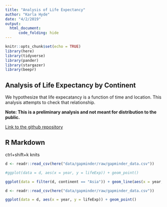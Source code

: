 ```yaml
---
title: "Analysis of Life Expectancy"
author: "Karla Hyde"
date: "4/2/2019"
output: 
  html_document:
      code_folding: hide
---
```



```r
knitr::opts_chunk$set(echo = TRUE)
library(here)
library(tidyverse)
library(pander)
library(stargazer)
library(beepr)
```
## Analysis of Life Expectancy by Continent

We hypothesize that life expecatancy is a function of time and location.  This analysis attempts to check that relationship.

**Note: This is a preliminary analysis and not meant for distribution to the public.**

[Link to the github repository](https://github.com/karlayhyde/2019-04-02-carpentries-mmc)

## R Markdown
ctrl+shift+k knits

```r
d <- readr::read_csv(here("data/gapminder/raw/gapminder_data.csv"))

#ggplot(data = d, aes(x = year, y = lifeExp)) + geom_point()

ggplot(data = filter(d, continent == "Asia")) + geom_line(aes(x = year, y = lifeExp, group = country, color = country)) 
```

```r
d <- readr::read_csv(here("data/gapminder/raw/gapminder_data.csv"))

ggplot(data = d, aes(x = year, y = lifeExp)) + geom_point()

```


